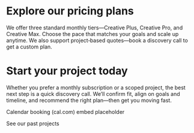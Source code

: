 
# Explore our pricing plans

We offer three standard monthly tiers—Creative Plus, Creative Pro, and Creative Max. Choose the pace that matches your goals and scale up anytime. We also support project‑based quotes—book a discovery call to get a custom plan.

<PricingPlans />

# Start your project today

Whether you prefer a monthly subscription or a scoped project, the best next step is a quick discovery call. We’ll confirm fit, align on goals and timeline, and recommend the right plan—then get you moving fast.

<WithFrame className="my-6">
  <div className='h-[420px] w-full grid place-items-center text-sm text-neutral-600 dark:text-neutral-300'>
    Calendar booking (cal.com) embed placeholder
  </div>
  
</WithFrame>

<CTAButton href="/work">See our past projects</CTAButton>
